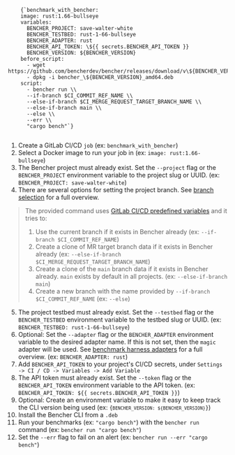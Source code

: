 
<pre>
  <code>
    {`benchmark_with_bencher:
    image: rust:1.66-bullseye
    variables:
      BENCHER_PROJECT: save-walter-white
      BENCHER_TESTBED: rust-1-66-bullseye
      BENCHER_ADAPTER: rust
      BENCHER_API_TOKEN: \${{ secrets.BENCHER_API_TOKEN }}
      BENCHER_VERSION: ${BENCHER_VERSION}
    before_script:
      - wget https://github.com/bencherdev/bencher/releases/download/v\${BENCHER_VERSION}/bencher_\${BENCHER_VERSION}_amd64.deb
      - dpkg -i bencher_\${BENCHER_VERSION}_amd64.deb
    script:
      - bencher run \\
      --if-branch $CI_COMMIT_REF_NAME \\
      --else-if-branch $CI_MERGE_REQUEST_TARGET_BRANCH_NAME \\
      --else-if-branch main \\
      --else \\
      --err \\
      "cargo bench"`}
  </code>
</pre>

1. Create a GitLab CI/CD `job` (ex: `benchmark_with_bencher`)
2. Select a Docker image to run your job in (ex: `image: rust:1.66-bullseye`)
3. The Bencher project must already exist. Set the `--project` flag or the `BENCHER_PROJECT` environment variable to the project slug or UUID. (ex: `BENCHER_PROJECT: save-walter-white`)
4. There are several options for setting the project branch. See [branch selection](/docs/how-to/cli-branch-selection) for a full overview.

> The provided command uses [GitLab CI/CD predefined variables](https://docs.gitlab.com/ee/ci/variables/predefined_variables.html) and it tries to:
> 1. Use the current branch if it exists in Bencher already (ex: `--if-branch $CI_COMMIT_REF_NAME`)
> 1. Create a clone of MR target branch data if it exists in Bencher already (ex: `--else-if-branch $CI_MERGE_REQUEST_TARGET_BRANCH_NAME`)
> 1. Create a clone of the `main` branch data if it exists in Bencher already. `main` exists by default in all projects. (ex: `--else-if-branch main`)
> 1. Create a new branch with the name provided by `--if-branch $CI_COMMIT_REF_NAME` (ex: `--else`)

5. The project testbed must already exist. Set the `--testbed` flag or the `BENCHER_TESTBED` environment variable to the testbed slug or UUID. (ex: `BENCHER_TESTBED: rust-1-66-bullseye`)
6. Optional: Set the `--adapter` flag or the `BENCHER_ADAPTER` environment variable to the desired adapter name. If this is not set, then the `magic` adapter will be used. See [benchmark harness adapters](/docs/explanation/adapters) for a full overview. (ex: `BENCHER_ADAPTER: rust`)
7. Add `BENCHER_API_TOKEN` to your project's CI/CD secrets, under `Settings -> CI / CD -> Variables -> Add Variable`
8. The API token must already exist. Set the `--token` flag or the `BENCHER_API_TOKEN` environment variable to the API token. (ex: `BENCHER_API_TOKEN: ${{ secrets.BENCHER_API_TOKEN }}`)
9. Optional: Create an environment variable to make it easy to keep track the CLI version being used (ex: <code>{`BENCHER_VERSION: ${BENCHER_VERSION}`}</code>)
10. Install the Bencher CLI from a `.deb`
11. Run your benchmarks (ex: `"cargo bench"`) with the `bencher run` command (ex: `bencher run "cargo bench"`)
12. Set the `--err` flag to fail on an alert (ex: `bencher run --err "cargo bench"`)
